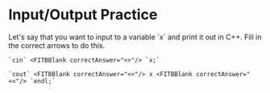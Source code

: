 # Input/Output Practice
<FITBBlock hint="Think about the direction information flows when using `cin` and `cout` respectively.">
    Let's say that you want to input to a variable `x` and print it out in C++. Fill in the correct arrows to do this.

    `cin` <FITBBlank correctAnswer=">>"/> `x;`

    `cout` <FITBBlank correctAnswer="<<"/> x <FITBBlank correctAnswer="<<"/> `endl;`
</FITBBlock>